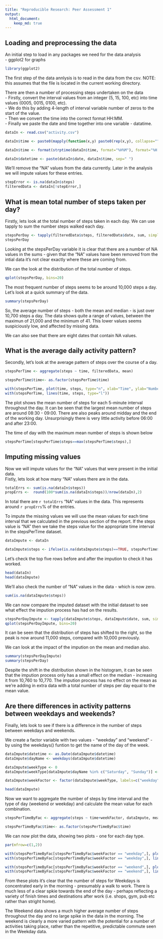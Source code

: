 ```yaml
---
title: "Reproducible Research: Peer Assessment 1"
output: 
  html_document:
    keep_md: true
---
```


## Loading and preprocessing the data

An initial step to load in any packages we need for the data analysis  
- ggplot2 for graphs  

```r
library(ggplot2)
```

The first step of the data annlysis is to read in the data from the csv. NOTE: this assumes that the file is located in the current working directory.  
  
There are then a number of processing steps undertaken on the data  
- Firstly, convert the interval values from an integer (5, 15, 100, etc) into time values (0005, 0015, 0100, etc).   
- We do this by adding 4-length of interval variable number of zeros to the start of the value.  
- Then we convert the time into the correct format HH:MM.  
- Finally we paste the date and time together into one variable - datatime.  

```r
dataIn <- read.csv("activity.csv")

dataIn$time <- paste0(mapply(function(x,y) paste0(rep(x,y), collapse=""), 0, 4-nchar(dataIn$interval)), dataIn$interval)

dataIn$time <- format(strptime(dataIn$time, format="%H%M"), format="%H:%M")

dataIn$datetime <- paste(dataIn$date, dataIn$time, sep=" ")
```

We'll remove the "NA" values from the data currently. Later in the analysis we will impute values for these entries.  

```r
stepError <- is.na(dataIn$steps)
filteredData <- dataIn[!stepError,]
```

## What is mean total number of steps taken per day?

Firstly, lets look at the total number of steps taken in each day. We can use tapply to sum the number steps walked each day. 

```r
stepsPerDay <- tapply(filteredData$steps, filteredData$date, sum, simplify = TRUE)
stepsPerDay
```

Looking at the stepsPerDay variable it is clear that there are a number of NA values in the sums - given that the "NA" values have been removed from the intial data it's not clear exactly where these are coming from.

We can the look at the distribution of the total number of steps.   
```r
qplot(stepsPerDay, bins=20)
```

The most frequent number of steps seems to be around 10,000 steps a day. Let's look at a quick summary of the data.   

```r
summary(stepsPerDay)
```

So, the average number of steps - both the mean and median - is just over 10,700 steps a day. The data shows quite a range of values, between the maximun of 21,000 and the minimum of 41. This lower values seems suspiciously low, and affected by missing data.   

We can also see that there are eight dates that contain NA values.

## What is the average daily activity pattern?

Secondly, let's look at the average pattern of steps over the course of a day.  

```r
stepsPerTime <- aggregate(steps ~ time, filteredData, mean)

stepsPerTime$time<- as.factor(stepsPerTime$time)

with(stepsPerTime, plot(time, steps, type="n", xlab="Time", ylab="Number of Steps", main="Steps by Time Interval"))
with(stepsPerTime, lines(time, steps, type="l"))
```

The plot shows the mean number of steps for each 5-minute interval throughout the day. It can be seen that the largest mean number of steps are around 08:30 - 09:00.  There are also peaks around midday and the end of the working day. Unsurprisingly there is very little activity before 06:00 and after 23:00.

The time of day with the maximum mean number of steps is shown below
```r
stepsPerTime[stepsPerTime$steps==max(stepsPerTime$steps),]
```

## Imputing missing values

Now we will impute values for the "NA" values that were present in the initial data.   
Fistly, lets look at how many "NA" values there are in the data.

```r
totalErrs <- sum(is.na(dataIn$steps))
propErrs <-  round(100*sum(is.na(dataIn$steps))/nrow(dataIn),2)
```

In total there are `r totalErrs` "NA" values in the data. This represents around `r propErrs`% of the entries. 
  
To impute the missing values we will use the mean values for each time interval that we calculated in the previous section of the report. If the steps value is "NA" then we take the steps value for the appropriate time interval in the stepsPerTime dataset.  

```r
dataImpute <- dataIn

dataImpute$steps <- ifelse(is.na(dataImpute$steps)==TRUE, stepsPerTime$steps[stepsPerTime$time %in% dataImpute$time], dataImpute$steps)
```

Let's check the top five rows before and after the impution to check it has worked.  
```r
head(dataIn)
head(dataImpute)
```

We'll also check the number of "NA" values in the data - which is now zero.

```r
sum(is.na(dataImpute$steps))
```

We can now compare the imputed dataset with the initial dataset to see what effect the impution process has had on the results.

```r
stepsPerDayImpute <- tapply(dataImpute$steps, dataImpute$date, sum, simplify = TRUE)
qplot(stepsPerDayImpute, bins=20)
```

It can be seen that the distribution of steps has shifted to the right, so the peak is now around 11,000 steps, compared with 10,000 previously.

We can look at the impact of the impution on the mean and median also.   

```r
summary(stepsPerDayImpute)
summary(stepsPerDay)
```

Despite the shift in the distribution shown in the histogram, it can be seen that the impution process only has a small effect on the median - increasing it from 10,760 to 10,770. The impution process has no effect on the mean as we're adding in extra data with a total number of steps per day equal to the mean value.   

## Are there differences in activity patterns between weekdays and weekends?

Finally, lets look to see if there is a difference in the number of steps between weekdays and weekends.  

We create a factor variable with two values - "weekday" and "weekend" - by using the weekdays() funtion to get the name of the day of the week.  

```r
dataImpute$datetime <- as.Date(dataImpute$datetime)
dataImpute$dayName <- weekdays(dataImpute$datetime)

dataImpute$weekType <- 0
dataImpute$weekType[dataImpute$dayName %in% c("Saturday", "Sunday")] <- 1

dataImpute$weekFactor <- factor(dataImpute$weekType, labels=c("weekday", "weekend"))

head(dataImpute)
```

Now we want to aggregate the number of steps by time interval and the type of day (weekend or weekday) and calculate the mean value for each combination.  

```r
stepsPerTimeByFac <- aggregate(steps ~ time+weekFactor, dataImpute, mean)

stepsPerTimeByFac$time<- as.factor(stepsPerTimeByFac$time)
```

We can now plot the data, showing two plots - one for each day type.

```r
par(mfrow=c(1,2))

with(stepsPerTimeByFac[stepsPerTimeByFac$weekFactor == "weekday",], plot(time, steps, type="n", xlab="Time", ylab="Number of Steps", main="Weekday: Steps by Time Interval"))
with(stepsPerTimeByFac[stepsPerTimeByFac$weekFactor == "weekday",], lines(time, steps, type="l"))

with(stepsPerTimeByFac[stepsPerTimeByFac$weekFactor == "weekend",], plot(time, steps, type="n", xlab="Time", ylab="Number of Steps", main="Weekend: Steps by Time Interval"))
with(stepsPerTimeByFac[stepsPerTimeByFac$weekFactor == "weekend",], lines(time, steps, type="l"))

```

From these plots it's clear that the number of steps for Weekdays is concentrated early in the morning - presumably a walk to work. There is much less of a clear spkie towards the end of the day - perhaps reflecting a variety of finish times and destinations after work (i.e. shops, gym, pub etc rather than stright home).   

The Weekend data shows a much higher average number of steps throughout the day and no large spike in the data in the morning. The weekend is clearly a more varied pattern with the potential for a number of activities taking place, rather than the repetitive, predictable commute seen in the Weekday data. 
